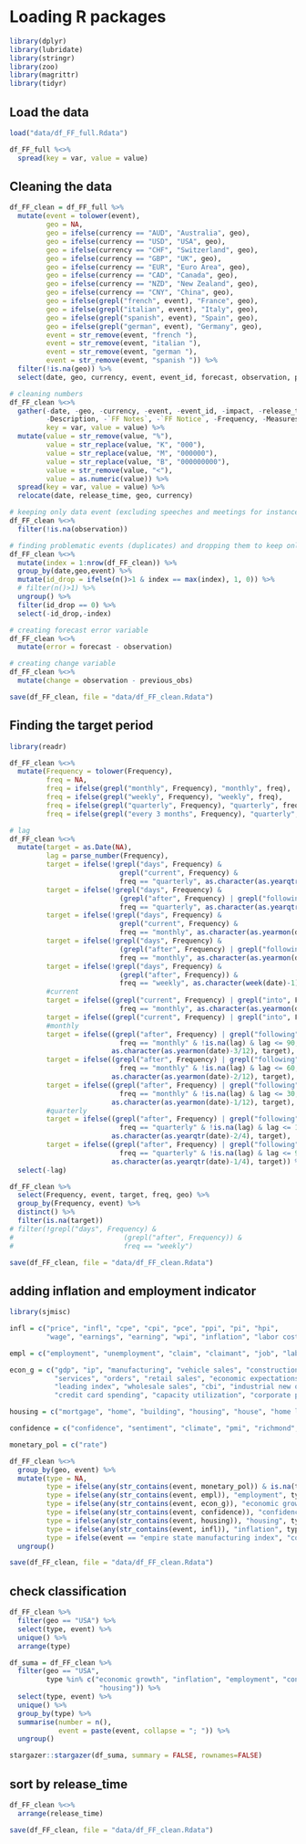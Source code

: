 # Loading R packages
```r
library(dplyr)
library(lubridate)
library(stringr)
library(zoo)
library(magrittr)
library(tidyr)
```

## Load the data
```r
load("data/df_FF_full.Rdata")

df_FF_full %<>%
  spread(key = var, value = value)
```

## Cleaning the data 
```r
df_FF_clean = df_FF_full %>%
  mutate(event = tolower(event),
         geo = NA,
         geo = ifelse(currency == "AUD", "Australia", geo),
         geo = ifelse(currency == "USD", "USA", geo),
         geo = ifelse(currency == "CHF", "Switzerland", geo),
         geo = ifelse(currency == "GBP", "UK", geo),
         geo = ifelse(currency == "EUR", "Euro Area", geo),
         geo = ifelse(currency == "CAD", "Canada", geo),
         geo = ifelse(currency == "NZD", "New Zealand", geo),
         geo = ifelse(currency == "CNY", "China", geo),
         geo = ifelse(grepl("french", event), "France", geo),
         geo = ifelse(grepl("italian", event), "Italy", geo),
         geo = ifelse(grepl("spanish", event), "Spain", geo),
         geo = ifelse(grepl("german", event), "Germany", geo),
         event = str_remove(event, "french "),
         event = str_remove(event, "italian "),
         event = str_remove(event, "german "),
         event = str_remove(event, "spanish ")) %>%
  filter(!is.na(geo)) %>%
  select(date, geo, currency, event, event_id, forecast, observation, previous_obs, impact, release_time, Description, `FF Notes`, `FF Notice`, Frequency, Measures)

# cleaning numbers
df_FF_clean %<>%
  gather(-date, -geo, -currency, -event, -event_id, -impact, -release_time,
         -Description, -`FF Notes`, -`FF Notice`, -Frequency, -Measures,
         key = var, value = value) %>%
  mutate(value = str_remove(value, "%"),
         value = str_replace(value, "K", "000"),
         value = str_replace(value, "M", "000000"),
         value = str_replace(value, "B", "000000000"),
         value = str_remove(value, "<"),
         value = as.numeric(value)) %>%
  spread(key = var, value = value) %>%
  relocate(date, release_time, geo, currency)

# keeping only data event (excluding speeches and meetings for instance)
df_FF_clean %<>%
  filter(!is.na(observation))

# finding problematic events (duplicates) and dropping them to keep only single events (for now)
df_FF_clean %<>%
  mutate(index = 1:nrow(df_FF_clean)) %>%
  group_by(date,geo,event) %>%
  mutate(id_drop = ifelse(n()>1 & index == max(index), 1, 0)) %>%
  # filter(n()>1) %>%
  ungroup() %>%
  filter(id_drop == 0) %>%
  select(-id_drop,-index)

# creating forecast error variable
df_FF_clean %<>%
  mutate(error = forecast - observation)

# creating change variable
df_FF_clean %<>%
  mutate(change = observation - previous_obs)

save(df_FF_clean, file = "data/df_FF_clean.Rdata")
```

## Finding the target period
```r
library(readr)

df_FF_clean %<>%
  mutate(Frequency = tolower(Frequency),
         freq = NA,
         freq = ifelse(grepl("monthly", Frequency), "monthly", freq),
         freq = ifelse(grepl("weekly", Frequency), "weekly", freq),
         freq = ifelse(grepl("quarterly", Frequency), "quarterly", freq),
         freq = ifelse(grepl("every 3 months", Frequency), "quarterly", freq))

# lag
df_FF_clean %<>%
  mutate(target = as.Date(NA),
         lag = parse_number(Frequency),
         target = ifelse(!grepl("days", Frequency) &
                           grepl("current", Frequency) &
                           freq == "quarterly", as.character(as.yearqtr(date)), target),
         target = ifelse(!grepl("days", Frequency) &
                           (grepl("after", Frequency) | grepl("following", Frequency)) &
                           freq == "quarterly", as.character(as.yearqtr(date)-1/4), target),
         target = ifelse(!grepl("days", Frequency) &
                           grepl("current", Frequency) &
                           freq == "monthly", as.character(as.yearmon(date)), target),
         target = ifelse(!grepl("days", Frequency) &
                           (grepl("after", Frequency) | grepl("following", Frequency)) &
                           freq == "monthly", as.character(as.yearmon(date)-1/12), target),
         target = ifelse(!grepl("days", Frequency) &
                           (grepl("after", Frequency)) &
                           freq == "weekly", as.character(week(date)-1), target),
         #current
         target = ifelse((grepl("current", Frequency) | grepl("into", Frequency)) &
                           freq == "monthly", as.character(as.yearmon(date)), target),
         target = ifelse((grepl("current", Frequency) | grepl("into", Frequency) | grepl("before", Frequency)) & freq == "quarterly", as.character(as.yearqtr(date)), target),
         #monthly
         target = ifelse((grepl("after", Frequency) | grepl("following", Frequency)) &
                           freq == "monthly" & !is.na(lag) & lag <= 90,
                         as.character(as.yearmon(date)-3/12), target),
         target = ifelse((grepl("after", Frequency) | grepl("following", Frequency)) &
                           freq == "monthly" & !is.na(lag) & lag <= 60,
                         as.character(as.yearmon(date)-2/12), target),
         target = ifelse((grepl("after", Frequency) | grepl("following", Frequency)) &
                           freq == "monthly" & !is.na(lag) & lag <= 30,
                         as.character(as.yearmon(date)-1/12), target),
         #quarterly
         target = ifelse((grepl("after", Frequency) | grepl("following", Frequency)) &
                           freq == "quarterly" & !is.na(lag) & lag <= 180,
                         as.character(as.yearqtr(date)-2/4), target),
         target = ifelse((grepl("after", Frequency) | grepl("following", Frequency)) &
                           freq == "quarterly" & !is.na(lag) & lag <= 90,
                         as.character(as.yearqtr(date)-1/4), target)) %>%
  select(-lag)

df_FF_clean %>%
  select(Frequency, event, target, freq, geo) %>%
  group_by(Frequency, event) %>%
  distinct() %>%
  filter(is.na(target))
# filter(!grepl("days", Frequency) &
#                           (grepl("after", Frequency)) &
#                           freq == "weekly")

save(df_FF_clean, file = "data/df_FF_clean.Rdata")
```

## adding inflation and employment indicator
```r
library(sjmisc)

infl = c("price", "infl", "cpe", "cpi", "pce", "ppi", "pi", "hpi",
         "wage", "earnings", "earning", "wpi", "inflation", "labor cost", "cost")

empl = c("employment", "unemployment", "claim", "claimant", "job", "labor market")

econ_g = c("gdp", "ip", "manufacturing", "vehicle sales", "construction",
           "services", "orders", "retail sales", "economic expectations",
           "leading index", "wholesale sales", "cbi", "industrial new orders",
           "credit card spending", "capacity utilization", "corporate profits", "production", "spending", "income")

housing = c("mortgage", "home", "building", "housing", "house", "home loans")

confidence = c("confidence", "sentiment", "climate", "pmi", "richmond", "chicago", "optimism", "manufacturing index", "empire state", "nfib")

monetary_pol = c("rate")

df_FF_clean %<>%
  group_by(geo, event) %>%
  mutate(type = NA,
         type = ifelse(any(str_contains(event, monetary_pol)) & is.na(type), "monetary_pol", type),
         type = ifelse(any(str_contains(event, empl)), "employment", type),
         type = ifelse(any(str_contains(event, econ_g)), "economic growth", type),
         type = ifelse(any(str_contains(event, confidence)), "confidence", type),
         type = ifelse(any(str_contains(event, housing)), "housing", type),
         type = ifelse(any(str_contains(event, infl)), "inflation", type),
         type = ifelse(event == "empire state manufacturing index", "confidence", type)) %>%
  ungroup()

save(df_FF_clean, file = "data/df_FF_clean.Rdata")
```

## check classification
```r
df_FF_clean %>%
  filter(geo == "USA") %>%
  select(type, event) %>%
  unique() %>%
  arrange(type)

df_suma = df_FF_clean %>%
  filter(geo == "USA",
         type %in% c("economic growth", "inflation", "employment", "confidence",
                      "housing")) %>%
  select(type, event) %>%
  unique() %>%
  group_by(type) %>%
  summarise(number = n(),
            event = paste(event, collapse = "; ")) %>%
  ungroup()

stargazer::stargazer(df_suma, summary = FALSE, rownames=FALSE)
```


## sort by release_time
```r
df_FF_clean %<>%
  arrange(release_time)

save(df_FF_clean, file = "data/df_FF_clean.Rdata")
```
